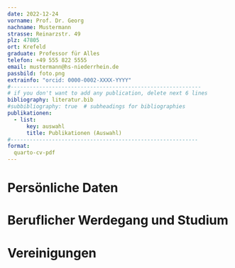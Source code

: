 ```yaml
---
date: 2022-12-24
vorname: Prof. Dr. Georg
nachname: Mustermann
strasse: Reinarzstr. 49
plz: 47805
ort: Krefeld
graduate: Professor für Alles
telefon: +49 555 822 5555
email: mustermann@hs-niederrhein.de
passbild: foto.png
extrainfo: "orcid: 0000-0002-XXXX-YYYY"
#------------------------------------------------------------
# if you don't want to add any publication, delete next 6 lines
bibliography: literatur.bib
#subbibliography: true  # subheadings for bibliographies
publikationen:
  - list:
      key: auswahl
      title: Publikationen (Auswahl)
#-----------------------------------------------------------
format:
  quarto-cv-pdf
---
```



# Persönliche Daten
\cvline{Name}{Albert Hastig}
\cvline{Geburtstag}{16.04.1957}
\cvline{Geburtsort}{Bockum-Hövel, Deutschland}
\cvline{Staatsangeh.}{deutsch}
\cvline{Konfession}{römisch islamisch}
\cvline{Familienstand}{verheiratet, 3 Kinder}
\cvline{Postanschrift}{Postdocstra\ss e 7}
\cvline{}{43863 Schalkirchen}
\cvline{}{Deutschland}
\cvline{Telefon}{++49-155-555 555 66}
\cvline{E-Mail}{professor@hastig.de}

# Beruflicher Werdegang und Studium
\cventry{seit 1967}{Professor für Alles}{Muppet Show}{Sesamstrasse}{}{}
\cventry{1962-1966}{Studium aller Naturwissenschaften}{Hochschule}{Rheine}{}{}

# Vereinigungen
\cventry{seit 1970}{Club Deutscher Professoren}{Schatzmeister}{St. Moritz}{}{}

